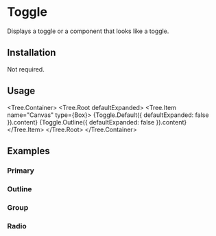 
# Toggle

Displays a toggle or a component that looks like a toggle.

<ComponentsTabs component={Toggle.Default()} />

## Installation

Not required.

## Usage

<Tree.Container>
  <Tree.Root defaultExpanded>
    <Tree.Item name="Canvas" type={Box}>
      {Toggle.Default({ defaultExpanded: false }).content}
      {Toggle.Outline({ defaultExpanded: false }).content}
    </Tree.Item>
  </Tree.Root>
</Tree.Container>

## Examples

### Primary

<ComponentsTabs component={Toggle.Default()} />

### Outline

<ComponentsTabs component={Toggle.Outline()} />

### Group

<ComponentsTabs component={Toggle.Group()} />

### Radio

<ComponentsTabs component={Toggle.Radio()} />
